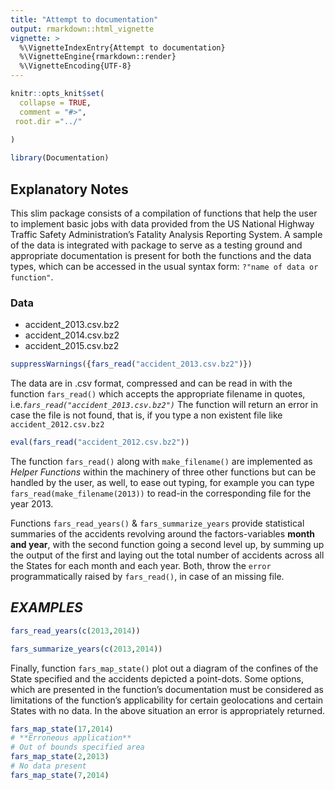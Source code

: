 ```yaml
---
title: "Attempt to documentation"
output: rmarkdown::html_vignette
vignette: >
  %\VignetteIndexEntry{Attempt to documentation}
  %\VignetteEngine{rmarkdown::render}
  %\VignetteEncoding{UTF-8}
---
```




```r

knitr::opts_knit$set(
  collapse = TRUE,
  comment = "#>",
 root.dir ="../"
 
)
```


```r
library(Documentation)
```
## Explanatory Notes

This slim package consists of a compilation of functions that help the user to implement basic jobs with data provided from the US National Highway Traffic Safety Administration's 
Fatality Analysis Reporting System. A sample of the data is integrated with package to serve as a testing ground and appropriate documentation is present for both the functions and the data types, which can be accessed in the usual syntax form: `?"name of data or function"`.

### Data

- accident_2013.csv.bz2
- accident_2014.csv.bz2
- accident_2015.csv.bz2
```r


suppressWarnings({fars_read("accident_2013.csv.bz2")})

```


The data are in .csv format, compressed and can be read in with the function `fars_read()` which accepts the appropriate filename in quotes, i.e.*`fars_read("accident_2013.csv.bz2")`*
The function will return an error in case the file is not found, that is, if you type a non existent file like `accident_2012.csv.bz2` 
```r
eval(fars_read("accident_2012.csv.bz2"))
```
The function `fars_read()` along with `make_filename()` are implemented as *Helper Functions* within the machinery of three other functions but can be handled by the user, as well, to ease out typing, for example you can type `fars_read(make_filename(2013))` to read-in the corresponding file for the year 2013.

Functions `fars_read_years()` & `fars_summarize_years` provide statistical summaries of the accidents revolving around the factors-variables **month and year**, with the second function going a second level up, by summing up the output of the first and laying out the total number of accidents across all the States for each month and each year.
Both, throw the `error` programmatically raised by `fars_read()`, in case of an missing file.

##  ***EXAMPLES***
```r
fars_read_years(c(2013,2014))
```


```r
fars_summarize_years(c(2013,2014))
```

Finally, function `fars_map_state()` plot out a diagram of the confines of the State specified and the accidents depicted a point-dots.
Some options, which are presented in the function's documentation must be considered as limitations of the function's applicability for certain geolocations and certain States with no data. In the above situation an error is appropriately returned.
```r
fars_map_state(17,2014)
# **Erroneous application**
# Out of bounds specified area
fars_map_state(2,2013)
# No data present
fars_map_state(7,2014)
```











